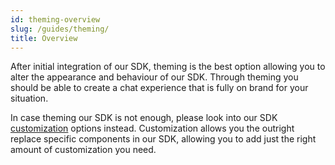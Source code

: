 ```yaml
---
id: theming-overview
slug: /guides/theming/
title: Overview
---
```


After initial integration of our SDK, theming is the best option allowing you to alter the appearance and behaviour of our SDK. Through theming you should be able to create a chat experience that is fully on brand for your situation.

In case theming our SDK is not enough, please look into our SDK [customization](../customization/overview.mdx) options instead. Customization allows you the outright replace specific components in our SDK, allowing you to add just the right amount of customization you need.

